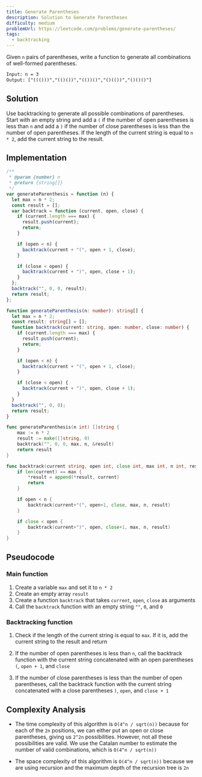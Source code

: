 ```yaml
---
title: Generate Parentheses
description: Solution to Generate Parentheses
difficulty: medium
problemUrl: https://leetcode.com/problems/generate-parentheses/
tags:
  - backtracking
---
```



Given `n` pairs of parentheses, write a function to generate all combinations of well-formed parentheses.

```txt
Input: n = 3
Output: ["((()))","(()())","(())()","()(())","()()()"]
```

## Solution

Use backtracking to generate all possible combinations of parentheses. Start with an empty string and add a `(` if the number of open parentheses is less than `n` and add a `)` if the number of close parentheses is less than the number of open parentheses. If the length of the current string is equal to `n * 2`, add the current string to the result.

## Implementation

<Tabs>
  <TabItem label="JavaScript">

```js
/**
 * @param {number} n
 * @return {string[]}
 */
var generateParenthesis = function (n) {
  let max = n * 2;
  const result = [];
  var backtrack = function (current, open, close) {
    if (current.length === max) {
      result.push(current);
      return;
    }

    if (open < n) {
      backtrack(current + "(", open + 1, close);
    }

    if (close < open) {
      backtrack(current + ")", open, close + 1);
    }
  };
  backtrack("", 0, 0, result);
  return result;
};
```

  </TabItem>

  <TabItem label="TypeScript">

```ts
function generateParenthesis(n: number): string[] {
  let max = n * 2;
  const result: string[] = [];
  function backtrack(current: string, open: number, close: number) {
    if (current.length === max) {
      result.push(current);
      return;
    }

    if (open < n) {
      backtrack(current + "(", open + 1, close);
    }

    if (close < open) {
      backtrack(current + ")", open, close + 1);
    }
  }
  backtrack("", 0, 0);
  return result;
}
```

  </TabItem>
  <TabItem label="Go">

```go
func generateParenthesis(n int) []string {
	max := n * 2
	result := make([]string, 0)
	backtrack("", 0, 0, max, n, &result)
	return result
}

func backtrack(current string, open int, close int, max int, n int, result *[]string) {
	if len(current) == max {
		*result = append(*result, current)
		return
	}

	if open < n {
		backtrack(current+"(", open+1, close, max, n, result)
	}

	if close < open {
		backtrack(current+")", open, close+1, max, n, result)
	}
}
```

  </TabItem>
</Tabs>

## Pseudocode

### Main function

1. Create a variable `max` and set it to `n * 2`
2. Create an empty array `result`
3. Create a function `backtrack` that takes `current`, `open`, `close` as arguments
4. Call the `backtrack` function with an empty string `""`, `0`, and `0`

### Backtracking function

1. Check if the length of the current string is equal to `max`. If it is, add the current string to the result and return
2. If the number of open parentheses is less than `n`, call the backtrack function with the current string concatenated with an open parentheses `(`, `open + 1`, and `close`

3. If the number of close parentheses is less than the number of open parentheses, call the backtrack function with the current string concatenated with a close parentheses `)`, `open`, and `close + 1`

## Complexity Analysis

- The time complexity of this algorithm is `O(4^n / sqrt(n))` because for each of the `2n` positions, we can either put an open or close parentheses, giving us `2^2n` possibilities. However, not all these possibilities are valid. We use the Catalan number to estimate the number of valid combinations, which is `O(4^n / sqrt(n))`

- The space complexity of this algorithm is `O(4^n / sqrt(n))` because we are using recursion and the maximum depth of the recursion tree is `2n`